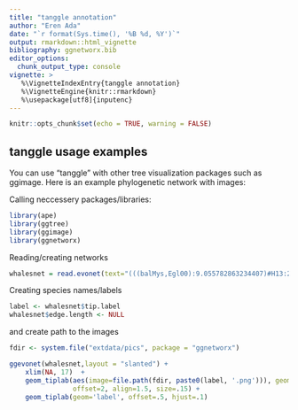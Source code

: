 ```yaml
---
title: "tanggle annotation"
author: "Eren Ada"
date: "`r format(Sys.time(), '%B %d, %Y')`"
output: rmarkdown::html_vignette
bibliography: ggnetworx.bib
editor_options: 
  chunk_output_type: console
vignette: >
   %\VignetteIndexEntry{tanggle annotation}
   %\VignetteEngine{knitr::rmarkdown}
   %\usepackage[utf8]{inputenc}   
---
```


```r
knitr::opts_chunk$set(echo = TRUE, warning = FALSE)
```

## tanggle usage examples

You can use "tanggle" with other tree visualization packages such as ggimage. 
Here is an example phylogenetic network with images:

Calling neccessery packages/libraries:
```r
library(ape)
library(ggtree)
library(ggimage)
library(ggnetworx)
```



Reading/creating networks
```r
whalesnet = read.evonet(text="(((balMys,Egl00):9.055782863234407)#H13:2.6340479153169807::0.8331903627712247,(Bac00,(((Bbo01,Bbo02):9.41949690722463,(Bmu,#H:0.0::0.013010091110208823)):1.6484045144986545,((#H13:0.19346605673125924::0.16680963722877526,((Erob02,Erob01):1.7595289284120899)#H:8.238071084864815::0.9869899088897912):0.35164828246609625,(Mno00,Bph03):2.146642742731017):0.066043783465627):1.100383484076166):2.6340479153169807);")
```

Creating species names/labels
```r
label <- whalesnet$tip.label 
whalesnet$edge.length <- NULL
```
and create path to the images
```r
fdir <- system.file("extdata/pics", package = "ggnetworx")
```

```r
ggevonet(whalesnet,layout = "slanted") +
    xlim(NA, 17)  + 
    geom_tiplab(aes(image=file.path(fdir, paste0(label, '.png'))), geom="image",
                offset=2, align=1.5, size=.15) +
    geom_tiplab(geom='label', offset=.5, hjust=.1)
```
